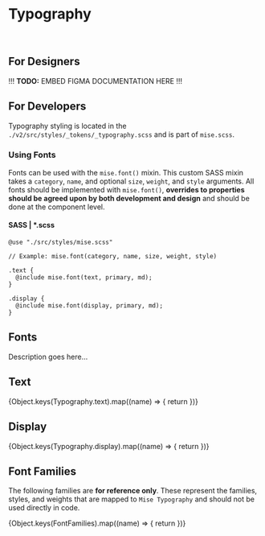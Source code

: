 



<Meta
  title="Tokens/Typography"
  parameters={{...tokenParams}}
/>


# Typography

<br/>

## For Designers

!!! **TODO:** EMBED FIGMA DOCUMENTATION HERE !!!

## For Developers

Typography styling is located in the `./v2/src/styles/_tokens/_typography.scss` and is part of `mise.scss`.

### Using Fonts

Fonts can be used with the `mise.font()` mixin. This custom SASS mixin takes a `category`, `name`, and optional `size`, `weight`, and `style` arguments. All fonts should be implemented with `mise.font()`, **overrides to properties should be agreed upon by both development and design** and should be done at the component level. 

#### SASS | *.scss

```
@use "./src/styles/mise.scss"

// Example: mise.font(category, name, size, weight, style)

.text {
  @include mise.font(text, primary, md);
}

.display {
  @include mise.font(display, primary, md);
}
```

## Fonts

Description goes here…

## Text

{Object.keys(Typography.text).map((name) => {
  return <FontPreview name={name} font={Typography.text[name]} />
})}

## Display

{Object.keys(Typography.display).map((name) => {
  return <FontPreview name={name} font={Typography.display[name]} />
})}


## Font Families

The following families are **for reference only**. These represent the families, styles, and weights that are mapped to `Mise Typography` and should not be used directly in code.

{Object.keys(FontFamilies).map((name) => {
  return <FontPreview name={name} font={FontFamilies[name]} />
})}